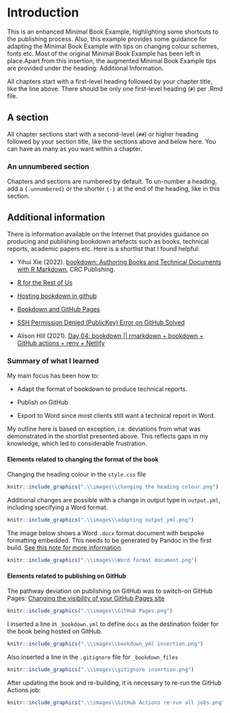 # Introduction

This is an enhanced Minimal Book Example, highlighting some shortcuts to the publishing process. Also, this example provides some guidance for adapting the Minimal Book Example with tips on changing colour schemes, fonts etc. Most of the original Minimal Book Example has been left in place.Apart from this insertion, the augmented Minimal Book Example tips are provided under the heading: Additional Information.

All chapters start with a first-level heading followed by your chapter title, like the line above. There should be only one first-level heading (`#`) per .Rmd file.

## A section

All chapter sections start with a second-level (`##`) or higher heading followed by your section title, like the sections above and below here. You can have as many as you want within a chapter.

### An unnumbered section {-}

Chapters and sections are numbered by default. To un-number a heading, add a `{.unnumbered}` or the shorter `{-}` at the end of the heading, like in this section.

## Additional information

There is information available on the Internet that provides guidance on producing and publishing bookdown artefacts such as books, technical reports, academic papers etc. Here is a shortlist that I found helpful:

- Yihui Xie (2022). [bookdown: Authoring Books and Technical Documents with R Markdown](https://bookdown.org/yihui/bookdown/), CRC Publishing.

- [R for the Rest of Us](https://youtu.be/9i0ElncHGRg)

- [Hosting bookdown in github](https://community.rstudio.com/t/hosting-bookdown-in-github/20427)

- [Bookdown and GitHub Pages](https://youtu.be/RdSmYvbQkhs)

- [SSH Permission Denied (PublicKey) Error on GitHub Solved](https://www.youtube.com/watch?v=Irj-2tmV0JM)

- Alison Hill (2021). [Day 04: bookdown || rmarkdown + bookdown + GitHub actions + renv + Netlify](https://youtu.be/_ptrgqx2zUs)

### Summary of what I learned

My main focus has been how to:

- Adapt the format of bookdown to produce technical reports.

- Publish on GitHub

- Export to Word since most clients still want a technical report in Word.

My outline here is based on exception, i.e. deviations from what was demonstrated in the shortlist presented above. This reflects gaps in my knowledge, which led to considerable frustration. 

#### Elements related to changing the format of the book
Changing the heading colour in the `style.css` file
```r
knitr::include_graphics(".\\images\\changing the heading colour.png")
```

Additional changes are possible with a change in output type in `output.yml`, including specifying a Word format. 
```r
knitr::include_graphics(".\\images\\adapting output_yml.png")
```
The image below shows a Word `.docx` format document with bespoke formatting embedded. This needs to be generated by Pandoc in the first build. [See this note for more information](https://bookdown.org/yihui/rmarkdown-cookbook/word-redoc.html).
```r
knitr::include_graphics(".\\images\\Word format document.png")
```


#### Elements related to publishing on GitHub
The pathway deviation on publishing on GitHub was to switch-on GitHub Pages: [Changing the visibility of your GitHub Pages site](https://docs.github.com/en/enterprise-cloud@latest/pages/getting-started-with-github-pages/changing-the-visibility-of-your-github-pages-site)

```r
knitr::include_graphics(".\\images\\GitHub Pages.png")
```

I inserted a line in `_bookdown.yml` to define `docs` as the destination folder for the book being hosted on GitHub.
```r
knitr::include_graphics(".\\images\\bookdown_yml insertion.png")
```

Also inserted a line in the `.gitignore` file for `_bookdown_files`

```r
knitr::include_graphics(".\\images\\gitignore insertion.png")
```

After updating the book and re-building, it is necessary to re-run the GitHub Actions job:
```r
knitr::include_graphics(".\\images\\GitHub Actions re-run all jobs.png")
```


